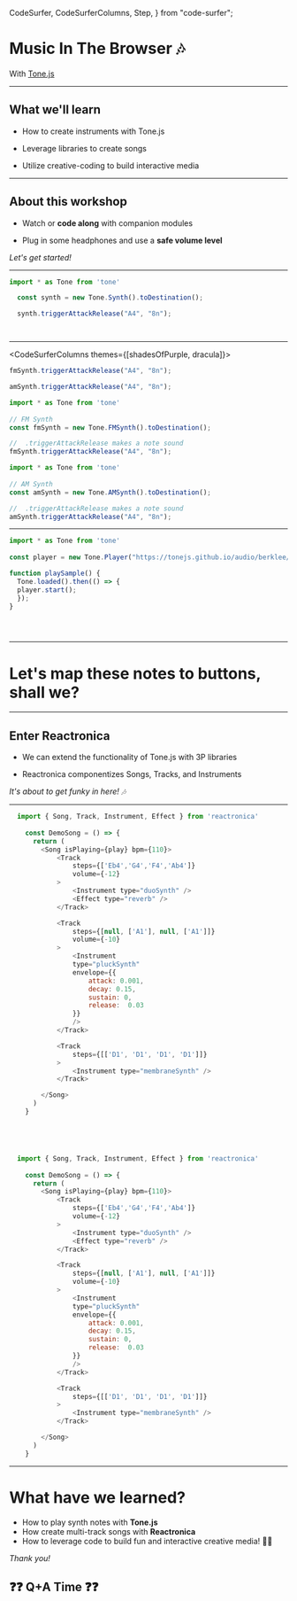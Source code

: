   CodeSurfer,
  CodeSurferColumns,
  Step,
} from "code-surfer";


# Music In The Browser 🎶

With [Tone.js](https://tonejs.github.io/) 

---

## What we'll learn


- How to create instruments with Tone.js

- Leverage libraries to create songs

- Utilize creative-coding to build interactive media

---

## About this workshop

- Watch or **code along** with companion modules

- Plug in some headphones and use a **safe volume level**

*Let's get started!*

---

<CodeSurfer>

```js title="Hello Tone" subtitle="Let's play our first note!"
import * as Tone from 'tone'

  const synth = new Tone.Synth().toDestination();

  synth.triggerAttackRelease("A4", "8n");
```

```diff 3 subtitle="Create a new synth instrument"

```

```diff 5 subtitle="Trigger an A that lasts an 8th note"

```

</CodeSurfer>

---

<CodeSurferColumns themes={[shadesOfPurple, dracula]}>

<Step>

```js title="FM Synthesizer" 
fmSynth.triggerAttackRelease("A4", "8n");
```

```js title="AM Synthesizer" 
amSynth.triggerAttackRelease("A4", "8n");
```

</Step>

<Step>

```js
import * as Tone from 'tone'
        
// FM Synth
const fmSynth = new Tone.FMSynth().toDestination();

//  .triggerAttackRelease makes a note sound
fmSynth.triggerAttackRelease("A4", "8n");
```

```js
import * as Tone from 'tone'
        
// AM Synth
const amSynth = new Tone.AMSynth().toDestination();

//  .triggerAttackRelease makes a note sound
amSynth.triggerAttackRelease("A4", "8n");
```

</Step>

</CodeSurferColumns>

---

<CodeSurfer>

```js title="Sampler Instrument" subtitle="Loading an mp3 file"
import * as Tone from 'tone'
        
const player = new Tone.Player("https://tonejs.github.io/audio/berklee/drum_low_1.mp3").toDestination();

function playSample() {
  Tone.loaded().then(() => {
  player.start();
  });
}
```

```diff 3 subtitle="Initialize a new player variable"

```

```diff 5 subtitle="Build a function to load audio"

```

```diff 7 subtitle="Start the audio after the mp3 has loaded"

```


</CodeSurfer>

---

# Let's map these notes to buttons, shall we?

---


## Enter **Reactronica**

- We can extend the functionality of Tone.js with 3P libraries

- Reactronica componentizes Songs, Tracks, and Instruments

*It's about to get funky in here! 🎶*

---

<CodeSurfer>

```js 5,35 title="Reactronica Song" subtitle="Song is the top level component"
  import { Song, Track, Instrument, Effect } from 'reactronica'
    
    const DemoSong = () => {
      return (
        <Song isPlaying={play} bpm={110}>
            <Track
                steps={['Eb4','G4','F4','Ab4']}
                volume={-12}
            >
                <Instrument type="duoSynth" />
                <Effect type="reverb" />
            </Track>

            <Track
                steps={[null, ['A1'], null, ['A1']]}
                volume={-10}
            >
                <Instrument 
                type="pluckSynth" 
                envelope={{
                    attack: 0.001,
                    decay: 0.15,
                    sustain: 0,
                    release:  0.03
                }}
                />
            </Track>

            <Track
                steps={[['D1', 'D1', 'D1', 'D1']]}
            >
                <Instrument type="membraneSynth" />
            </Track>

        </Song>
      )
    }
```

```diff 6,12 subtitle="Each song is made up of tracks"

```

```diff 7 subtitle="We can pass in an array of notes to play"

```

```diff 10 subtitle="We use the instrument component to pick our synth sound"

```

```diff 32 subtitle="And our drum kick"

```

```js title="Reactronica Song" subtitle="Let's give this song a listen!"
  import { Song, Track, Instrument, Effect } from 'reactronica'
    
    const DemoSong = () => {
      return (
        <Song isPlaying={play} bpm={110}>
            <Track
                steps={['Eb4','G4','F4','Ab4']}
                volume={-12}
            >
                <Instrument type="duoSynth" />
                <Effect type="reverb" />
            </Track>

            <Track
                steps={[null, ['A1'], null, ['A1']]}
                volume={-10}
            >
                <Instrument 
                type="pluckSynth" 
                envelope={{
                    attack: 0.001,
                    decay: 0.15,
                    sustain: 0,
                    release:  0.03
                }}
                />
            </Track>

            <Track
                steps={[['D1', 'D1', 'D1', 'D1']]}
            >
                <Instrument type="membraneSynth" />
            </Track>

        </Song>
      )
    }
```


</CodeSurfer>

---

# What have we learned?

- How to play synth notes with **Tone.js**
- How create multi-track songs with **Reactronica**
- How to leverage code to build fun and interactive creative media! 🙌🏽

*Thank you!*

## ❓❓ Q+A Time ❓❓